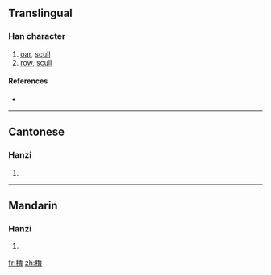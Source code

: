 {{also|櫓}}
==Translingual==

===Han character===
{{Han char|rn=75|rad=木|as=12|sn=16|four=|canj=木弓田日 (DNWA), X木弓田日 (XDNWA)}}

# [[oar]], [[scull]]
# [[row]], [[scull]]

====References====
* {{Han ref|kx=0555.311|hdz=21294.060|uh=6A79|ud=27257}}

----

==Cantonese==

===Hanzi===
{{yue-hanzi|jyut=|y=lou5|tra=櫓}}

# {{defn|Cantonese}}

----

==Mandarin==

===Hanzi===
{{cmn-hanzi|tra=櫓|pin=[[lǔ]] ([[lu3]])|wg=lu<sup>3</sup>}}

# {{defn|Mandarin}}

[[fr:橹]]
[[zh:橹]]